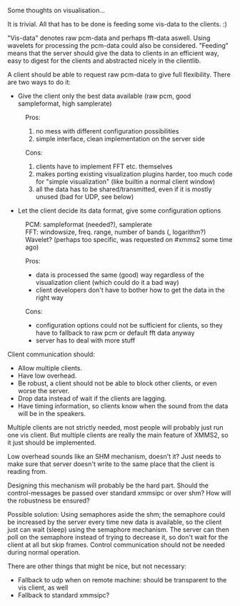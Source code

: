 {{Template:Discussion}}


Some thoughts on visualisation...


It is trivial. All that has to be done is feeding some vis-data to the
clients. :)

"Vis-data" denotes raw pcm-data and perhaps fft-data aswell. Using wavelets for processing the pcm-data could also be considered. "Feeding" means that the server should give the data to clients in an efficient way, easy to digest for the clients and abstracted nicely in the clientlib.


A client should be able to request raw pcm-data to give full flexibility. There are two ways to do it:

* Give the client only the best data available (raw pcm, good sampleformat, high samplerate)
: Pros:
:# no mess with different configuration possibilities
:# simple interface, clean implementation on the server side
: Cons:
:# clients have to implement FFT etc. themselves
:# makes porting existing visualization plugins harder, too much code for "simple visualization" (like builtin a normal client window) 
:# all the data has to be shared/transmitted, even if it is mostly unused (bad for UDP, see below)

* Let the client decide its data format, give some configuration options
: PCM: sampleformat (needed?), samplerate
: FFT: windowsize, freq. range, number of bands (, logarithm?)
: Wavelet? (perhaps too specific, was requested on #xmms2 some time ago)

: Pros:
:* data is processed the same (good) way regardless of the visualization client (which could do it a bad way)
:* client developers don't have to bother how to get the data in the right way

: Cons:
:* configuration options could not be sufficient for clients, so they have to fallback to raw pcm or default fft data anyway
:* server has to deal with more stuff



Client communication should:
* Allow multiple clients.
* Have low overhead.
* Be robust, a client should not be able to block other clients, or even worse the server.
* Drop data instead of wait if the clients are lagging.
* Have timing information, so clients know when the sound from the data will be in the speakers.

Multiple clients are not strictly needed, most people will probably
just run one vis client. But multiple clients are really the main
feature of XMMS2, so it just should be implemented.


Low overhead sounds like an SHM mechanism, doesn't it? Just needs to
make sure that server doesn't write to the same place that the client
is reading from.

Designing this mechanism will probably be the hard part. Should the
control-messages be passed over standard xmmsipc or over shm? How will
the robustness be ensured?

Possible solution: Using semaphores aside the shm; the semaphore could be increased by the server every time new data is available, so the client just can wait (sleep) using the semaphore mechanism. The server can then poll on the semaphore instead of trying to decrease it, so don't wait for the client at all but skip frames. Control communication should not be needed during normal operation. 

There are other things that might be nice, but not necessary:
* Fallback to udp when on remote machine: should be transparent to the vis client, as well
* Fallback to standard xmmsipc?